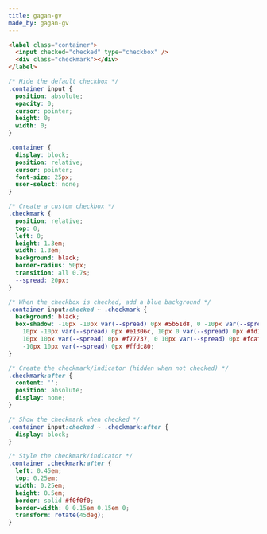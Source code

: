 ```yaml
---
title: gagan-gv
made_by: gagan-gv
---
```


```html
<label class="container">
  <input checked="checked" type="checkbox" />
  <div class="checkmark"></div>
</label>
```

```css
/* Hide the default checkbox */
.container input {
  position: absolute;
  opacity: 0;
  cursor: pointer;
  height: 0;
  width: 0;
}

.container {
  display: block;
  position: relative;
  cursor: pointer;
  font-size: 25px;
  user-select: none;
}

/* Create a custom checkbox */
.checkmark {
  position: relative;
  top: 0;
  left: 0;
  height: 1.3em;
  width: 1.3em;
  background: black;
  border-radius: 50px;
  transition: all 0.7s;
  --spread: 20px;
}

/* When the checkbox is checked, add a blue background */
.container input:checked ~ .checkmark {
  background: black;
  box-shadow: -10px -10px var(--spread) 0px #5b51d8, 0 -10px var(--spread) 0px #833ab4,
    10px -10px var(--spread) 0px #e1306c, 10px 0 var(--spread) 0px #fd1d1d,
    10px 10px var(--spread) 0px #f77737, 0 10px var(--spread) 0px #fcaf45,
    -10px 10px var(--spread) 0px #ffdc80;
}

/* Create the checkmark/indicator (hidden when not checked) */
.checkmark:after {
  content: '';
  position: absolute;
  display: none;
}

/* Show the checkmark when checked */
.container input:checked ~ .checkmark:after {
  display: block;
}

/* Style the checkmark/indicator */
.container .checkmark:after {
  left: 0.45em;
  top: 0.25em;
  width: 0.25em;
  height: 0.5em;
  border: solid #f0f0f0;
  border-width: 0 0.15em 0.15em 0;
  transform: rotate(45deg);
}
```
